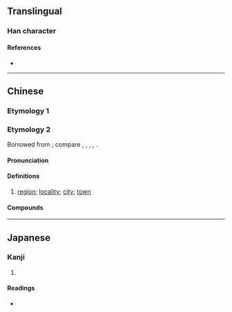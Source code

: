 {{also|猛}}
{{character info}}
==Translingual==

===Han character===
{{Han char|rn=19|rad=力|as=08|sn=10|four=|canj=NTKS|ids=⿰孟力}}

====References====
* {{Han ref|kx=0148.060|dkj=02379|dj=0333.140|hdz=10373.150|uh=52D0|ud=21200}}

----

==Chinese==

===Etymology 1===
{{zh-see|猛|v}}

===Etymology 2===
{{zh-forms}}
{{zh-wp}}
Borrowed from {{bor|zh|tai}}; compare {{cog|th|เมือง}}, {{cog|lo|ເມືອງ}}, {{cog|khb|ᦵᦙᦲᧂ}}, {{cog|shn|မိူင်း}}, {{cog|blt|ꪹꪣꪉ|tr=mứang}}.

====Pronunciation====
{{zh-pron
|m=měng
|c=maang5
|cat=n
}}

====Definitions====
{{zh-hanzi}}

# {{lb|zh|only used in [[Tai]] placenames}} [[region]]; [[locality]]; [[city]]; [[town]]

====Compounds====
{{zh-der|勐卯|勐海|勐遮|勐罕|勐馬|勐拉|勐董|勐先|勐臘|勐勐}}

----

==Japanese==

===Kanji===
{{ja-kanji|grade=|rs=力08}}

# {{rfdef|ja|sort=力08}}

====Readings====
* {{ja-readings|on=[[ばう]] (bau)|kun=}}